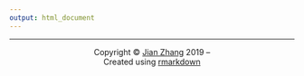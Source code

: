 ```yaml
---
output: html_document
---
```


<hr>
<center> 
Copyright &copy; [Jian Zhang](mailto:jzhang@des.ecnu.edu.cn) 2019 -- <script type="text/javascript">
  document.write(new Date().getFullYear());
</script>
| Created using [rmarkdown](https://bookdown.org/yihui/rmarkdown/rmarkdown-site.html)
</center>
